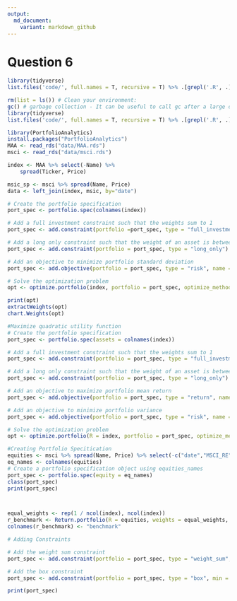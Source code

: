 ```yaml
---
output:
  md_document:
    variant: markdown_github
---
```


# Question 6 


```r
library(tidyverse)
list.files('code/', full.names = T, recursive = T) %>% .[grepl('.R', .)] %>% as.list() %>% walk(~source(.))
```


```r

rm(list = ls()) # Clean your environment:
gc() # garbage collection - It can be useful to call gc after a large object has been removed, as this may prompt R to return memory to the operating system.
library(tidyverse)
list.files('code/', full.names = T, recursive = T) %>% .[grepl('.R', .)] %>% as.list() %>% walk(~source(.))
```


```r
library(PortfolioAnalytics)
install.packages("PortfolioAnalytics")
MAA <- read_rds("data/MAA.rds")
msci <- read_rds("data/msci.rds")

index <- MAA %>% select(-Name) %>%
    spread(Ticker, Price) 

msic_sp <- msci %>% spread(Name, Price) 
data <- left_join(index, msic, by="date")

# Create the portfolio specification
port_spec <- portfolio.spec(colnames(index))

# Add a full investment constraint such that the weights sum to 1
port_spec <- add.constraint(portfolio =port_spec, type = "full_investment")

# Add a long only constraint such that the weight of an asset is between 0 and 1
port_spec <- add.constraint(portfolio = port_spec, type = "long_only")

# Add an objective to minimize portfolio standard deviation
port_spec <- add.objective(portfolio = port_spec, type = "risk", name = "StdDev")

# Solve the optimization problem
opt <- optimize.portfolio(index, portfolio = port_spec, optimize_method = "ROI")

print(opt)
extractWeights(opt)
chart.Weights(opt)

#Maximize quadratic utility function 
# Create the portfolio specification
port_spec <- portfolio.spec(assets = colnames(index))

# Add a full investment constraint such that the weights sum to 1
port_spec <- add.constraint(portfolio = port_spec, type = "full_investment")

# Add a long only constraint such that the weight of an asset is between 0 and 1
port_spec <- add.constraint(portfolio = port_spec, type = "long_only")

# Add an objective to maximize portfolio mean return
port_spec <- add.objective(portfolio = port_spec, type = "return", name = "mean")

# Add an objective to minimize portfolio variance
port_spec <- add.objective(portfolio = port_spec, type = "risk", name = "var", risk_aversion = 10)

# Solve the optimization problem
opt <- optimize.portfolio(R = index, portfolio = port_spec, optimize_method = "ROI")

#Creating Portfolio Specitication 
equities <- msci %>% spread(Name, Price) %>% select(-c("date","MSCI_RE", "MSCI_USREIT"))
eq_names <- colnames(equities)
# Create a portfolio specification object using equities_names
port_spec <- portfolio.spec(equity = eq_names)
class(port_spec)
print(port_spec)



equal_weights <- rep(1 / ncol(index), ncol(index))
r_benchmark <- Return.portfolio(R = equities, weights = equal_weights, rebalance_on = "quarters")
colnames(r_benchmark) <- "benchmark"

```
```r
# Adding Constraints 

# Add the weight sum constraint
port_spec <- add.constraint(portfolio = port_spec, type = "weight_sum", min_sum = 1, max_sum = 1)

# Add the box constraint
port_spec <- add.constraint(portfolio = port_spec, type = "box", min = 0, max = 0.4)

print(port_spec)

```


